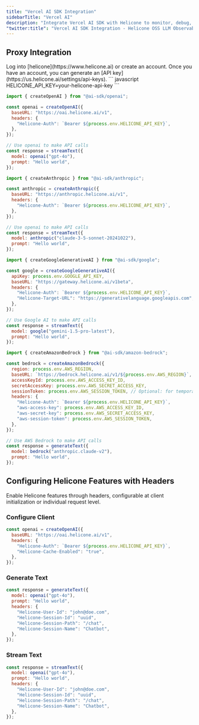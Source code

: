 ```yaml
---
title: "Vercel AI SDK Integration"
sidebarTitle: "Vercel AI"
description: "Integrate Vercel AI SDK with Helicone to monitor, debug, and improve your AI applications."
"twitter:title": "Vercel AI SDK Integration - Helicone OSS LLM Observability"
---
```


## Proxy Integration

<Steps>
  <Step title="Create an account + Generate an API Key">
    Log into [helicone](https://www.helicone.ai) or create an account. Once you have an account, you
    can generate an [API key](https://us.helicone.ai/settings/api-keys).
  </Step>
  <Step title="Set HELICONE_API_KEY as an environment variable">
``` javascript
HELICONE_API_KEY=your-helicone-api-key
```
  </Step>
  <Step title="Modify the base URL and add a Helicone-Auth header">
<CodeGroup>

```javascript OpenAI
import { createOpenAI } from "@ai-sdk/openai";

const openai = createOpenAI({
  baseURL: "https://oai.helicone.ai/v1",
  headers: {
    "Helicone-Auth": `Bearer ${process.env.HELICONE_API_KEY}`,
  },
});

// Use openai to make API calls
const response = streamText({
  model: openai("gpt-4o"),
  prompt: "Hello world",
});
```

```javascript Anthropic
import { createAnthropic } from "@ai-sdk/anthropic";

const anthropic = createAnthropic({
  baseURL: "https://anthropic.helicone.ai/v1",
  headers: {
    "Helicone-Auth": `Bearer ${process.env.HELICONE_API_KEY}`,
  },
});

// Use openai to make API calls
const response = streamText({
  model: anthropic("claude-3-5-sonnet-20241022"),
  prompt: "Hello world",
});
```

```javascript Google (Gemini)
import { createGoogleGenerativeAI } from "@ai-sdk/google";

const google = createGoogleGenerativeAI({
  apiKey: process.env.GOOGLE_API_KEY,
  baseURL: "https://gateway.helicone.ai/v1beta",
  headers: {
    "Helicone-Auth": `Bearer ${process.env.HELICONE_API_KEY}`,
    "Helicone-Target-URL": "https://generativelanguage.googleapis.com",
  },
});

// Use Google AI to make API calls
const response = streamText({
  model: google("gemini-1.5-pro-latest"),
  prompt: "Hello world",
});
```

```javascript AWS Bedrock
import { createAmazonBedrock } from "@ai-sdk/amazon-bedrock";

const bedrock = createAmazonBedrock({
  region: process.env.AWS_REGION,
  baseURL: `https://bedrock.helicone.ai/v1/${process.env.AWS_REGION}`,
  accessKeyId: process.env.AWS_ACCESS_KEY_ID,
  secretAccessKey: process.env.AWS_SECRET_ACCESS_KEY,
  sessionToken: process.env.AWS_SESSION_TOKEN, // Optional: for temporary credentials
  headers: {
    "Helicone-Auth": `Bearer ${process.env.HELICONE_API_KEY}`,
    "aws-access-key": process.env.AWS_ACCESS_KEY_ID,
    "aws-secret-key": process.env.AWS_SECRET_ACCESS_KEY,
    "aws-session-token": process.env.AWS_SESSION_TOKEN,
  },
});

// Use AWS Bedrock to make API calls
const response = generateText({
  model: bedrock("anthropic.claude-v2"),
  prompt: "Hello world",
});
```

</CodeGroup>
  </Step>
</Steps>

## Configuring Helicone Features with Headers

Enable Helicone features through headers, configurable at client initialization or individual request level.

### Configure Client

```javascript {3-6}
const openai = createOpenAI({
  baseURL: "https://oai.helicone.ai/v1",
  headers: {
    "Helicone-Auth": `Bearer ${process.env.HELICONE_API_KEY}`,
    "Helicone-Cache-Enabled": "true",
  },
});
```

### Generate Text

```javascript {4-9}
const response = generateText({
  model: openai("gpt-4o"),
  prompt: "Hello world",
  headers: {
    "Helicone-User-Id": "john@doe.com",
    "Helicone-Session-Id": "uuid",
    "Helicone-Session-Path": "/chat",
    "Helicone-Session-Name": "Chatbot",
  },
});
```

### Stream Text

```javascript {4-9}
const response = streamText({
  model: openai("gpt-4o"),
  prompt: "Hello world",
  headers: {
    "Helicone-User-Id": "john@doe.com",
    "Helicone-Session-Id": "uuid",
    "Helicone-Session-Path": "/chat",
    "Helicone-Session-Name": "Chatbot",
  },
});
```
